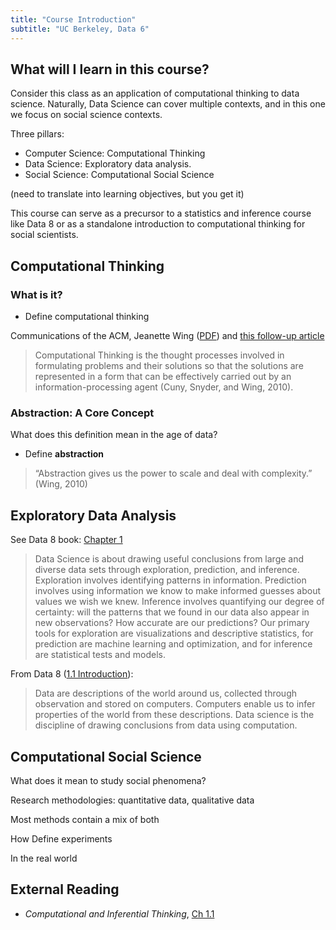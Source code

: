 ```yaml
---
title: "Course Introduction"
subtitle: "UC Berkeley, Data 6"
---
```



## What will I learn in this course?

Consider this class as an application of computational thinking to data science. Naturally, Data Science can cover multiple contexts, and in this one we focus on social science contexts.

Three pillars:

- Computer Science: Computational Thinking
- Data Science: Exploratory data analysis.
- Social Science: Computational Social Science

(need to translate into learning objectives, but you get it)

This course can serve as a precursor to a statistics and inference course like Data 8 or as a standalone introduction to computational thinking for social scientists.

## Computational Thinking

### What is it?

- Define computational thinking

Communications of the ACM, Jeanette Wing ([PDF](https://www.cs.cmu.edu/~15110-s13/Wing06-ct.pdf)) and [this follow-up article](https://www.cs.cmu.edu/~CompThink/resources/TheLinkWing.pdf)

> Computational Thinking is the thought processes involved in formulating problems and their solutions so that the solutions are represented in a form that can be effectively carried out by an information-processing agent (Cuny, Snyder, and Wing, 2010).

### Abstraction: A Core Concept

What does this definition mean in the age of data? 

- Define **abstraction**

> "Abstraction gives us the power to scale and deal with complexity." (Wing, 2010)


## Exploratory Data Analysis

See Data 8 book: [Chapter 1](https://inferentialthinking.com/chapters/01/what-is-data-science.html)

> Data Science is about drawing useful conclusions from large and diverse data sets through exploration, prediction, and inference. Exploration involves identifying patterns in information. Prediction involves using information we know to make informed guesses about values we wish we knew. Inference involves quantifying our degree of certainty: will the patterns that we found in our data also appear in new observations? How accurate are our predictions? Our primary tools for exploration are visualizations and descriptive statistics, for prediction are machine learning and optimization, and for inference are statistical tests and models.



From Data 8 ([1.1 Introduction](https://inferentialthinking.com/chapters/01/1/intro.html)):

> Data are descriptions of the world around us, collected through observation and stored on computers. Computers enable us to infer properties of the world from these descriptions. Data science is the discipline of drawing conclusions from data using computation.


## Computational Social Science

What does it mean to study social phenomena?

Research methodologies: quantitative data, qualitative data

Most methods contain a mix of both

How 
Define experiments

In the real world

## External Reading

* _Computational and Inferential Thinking_, [Ch 1.1](https://inferentialthinking.com/chapters/01/1/intro.html)